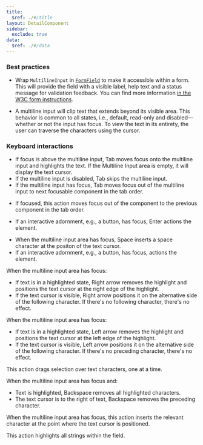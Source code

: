 ```yaml
---
title:
  $ref: ./#/title
layout: DetailComponent
sidebar:
  exclude: true
data:
  $ref: ./#/data
---
```


### Best practices

- Wrap `MultilineInput` in [`FormField`](/salt/components/form-field) to make it accessible within a form. This will provide the field with a visible label, help text and a status message for validation feedback. You can find more information [in the W3C form instructions](https://www.w3.org/WAI/tutorials/forms/instructions/).

- A multiline input will clip text that extends beyond its visible area. This behavior is common to all states, i.e., default, read-only and disabled—whether or not the input has focus. To view the text in its entirety, the user can traverse the characters using the cursor.

### Keyboard interactions

<KeyboardControls>
<KeyboardControl keyOrCombos="Tab">

- If focus is above the multiline input, Tab moves focus onto the multiline input and highlights the text. If the Multiline Input area is empty, it will display the text cursor.
- If the multiline input is disabled, Tab skips the multiline input.
- If the multiline input has focus, Tab moves focus out of the multiline input to next focusable component in the tab order.

</KeyboardControl>
<KeyboardControl keyOrCombos="Shift + Tab">

- If focused, this action moves focus out of the component to the previous component in the tab order.

</KeyboardControl>
<KeyboardControl keyOrCombos="Enter">

- If an interactive adornment, e.g., a button, has focus, Enter actions the element.

</KeyboardControl>
<KeyboardControl keyOrCombos="Space">

- When the multiline input area has focus, Space inserts a space character at the positon of the text cursor.
- If an interactive adornment, e.g., a button, has focus, actions the element.

</KeyboardControl>
<KeyboardControl keyOrCombos="Right arrow">

When the multiline input area has focus:

- If text is in a highlighted state, Right arrow removes the highlight and positions the text cursor at the right edge of the highlight.
- If the text cursor is visible, Right arrow positions it on the alternative side of the following character. If there's no following character, there's no effect.

</KeyboardControl>
<KeyboardControl keyOrCombos="Left arrow">

When the multiline input area has focus:

- If text is in a highlighted state, Left arrow removes the highlight and positions the text cursor at the left edge of the highlight.
- If the text cursor is visible, Left arrow positions it on the alternative side of the following character. If there's no preceding character, there's no effect.

</KeyboardControl>
<KeyboardControl keyOrCombos="Shift + Left arrow / Shift + Right arrow">

This action drags selection over text characters, one at a time.

</KeyboardControl>
<KeyboardControl keyOrCombos="Backspace">

When the multiline input area has focus and:

- Text is highlighted, Backspace removes all highlighted characters.
- The text cursor is to the right of text, Backspace removes the preceding character.

</KeyboardControl>
<KeyboardControl keyOrCombos="Alphanumeric/Special keys">

When the multiline input area has focus, this action inserts the relevant character at the point where the text cursor is positioned.

</KeyboardControl>
<KeyboardControl keyOrCombos="Control + A / Command + A">

This action highlights all strings within the field.

</KeyboardControl>
</KeyboardControls>
